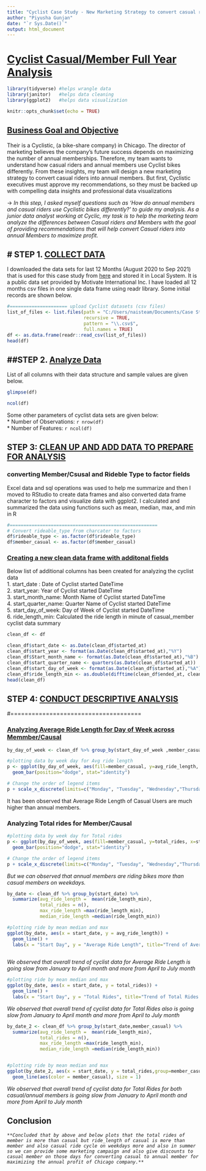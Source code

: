 ---
title: "Cyclist Case Study - New Marketing Strategy to convert casual riders into annual members"
author: "Piyusha Gunjan"
date: "`r Sys.Date()`"
output: html_document
---

# [Cyclist Casual/Member Full Year Analysis]{.underline}

```{r,echo=FALSE}
library(tidyverse) #helps wrangle data
library(janitor)   #helps data cleaning
library(ggplot2)   #helps data visualization
```

```{r setup, include=FALSE,cache = FALSE}
knitr::opts_chunk$set(echo = TRUE)
```

## [Business Goal and Objective]{.underline}

Their is a Cyclistic, (a bike-share company) in Chicago. The director of marketing believes the company's future success depends on maximizing the number of annual memberships. Therefore, my team wants to understand how casual riders and annual members use Cyclist bikes differently. From these insights, my team will design a new marketing strategy to convert casual riders into annual members. But first, Cyclistic executives must approve my recommendations, so they must be backed up with compelling data insights and professional data visualizations

-\> *In this step, I asked myself questions such as 'How do annual members and casual riders use Cyclistic bikes differently?' to guide my analysis. As a junior data analyst working at Cyclic, my task is to help the marketing team analyze the differences between Casual riders and Members with the goal of providing recommendations that will help convert Casual riders into annual Members to maximize profit.*

## \# STEP 1. [COLLECT DATA]{.underline}

I downloaded the data sets for last 12 Months (August 2020 to Sep 2021) that is used for this case study from [here](https://divvy-tripdata.s3.amazonaws.com/index.html) and stored it in Local System. It is a public data set provided by Motivate International Inc. I have loaded all 12 months csv files in one single data frame using readr library. Some initial records are shown below.

```{r, echo=FALSE,include=FALSE}
#===================== upload Cyclist datasets (csv files)
list_of_files <- list.files(path = "C:/Users/naisteam/Documents/Case Study 1/data",
                            recursive = TRUE,
                            pattern = "\\.csv$",
                            full.names = TRUE)
df <- as.data.frame(readr::read_csv(list_of_files))
head(df)

```

## ##STEP 2. [Analyze Data]{.underline}

List of all columns with their data structure and sample values are given below.

```{r}
glimpse(df)
```

```{r}
ncol(df)
```

Some other parameters of cyclist data sets are given below:\
\* Number of Observations: `r nrow(df)`\
\* Number of Features: `r ncol(df)`

## STEP 3: [CLEAN UP AND ADD DATA TO PREPARE FOR ANALYSIS]{.underline}

### converting Member/Csusal and Rideble Type to factor fields

Excel data and sql operations was used to help me summarize and then I moved to RStudio to create data frames and also converted data frame character to factors and visualize data with ggplot2. I calculated and summarized the data using functions such as mean, median, max, and min in R

```{r,include=FALSE,echo=FALSE}
#======================================================
# Convert rideable_type from charcater to factors
df$rideable_type <- as.factor(df$rideable_type)
df$member_casual <- as.factor(df$member_casual)

```

### [Creating a new clean data frame with additonal fields]{.underline}

Below list of additional columns has been created for analyzing the cyclist data\
1. start_date : Date of Cyclist started DateTime\
2. start_year: Year of Cyclist started DateTime\
3. start_month_name: Month Name of Cyclist started DateTime\
4. start_quarter_name: Quarter Name of Cyclist started DateTime\
5. start_day_of_week: Day of Week of Cyclist started DateTime\
6. ride_length_min: Calculated the ride length in minute of casual_member cyclist data summary

```{r,include=FALSE,echo=FALSE}
clean_df <- df 

clean_df$start_date <- as.Date(clean_df$started_at)
clean_df$start_year <- format(as.Date(clean_df$started_at),"%Y")
clean_df$Start_month_name <- format(as.Date(clean_df$started_at),"%B")
clean_df$start_quarter_name <- quarters(as.Date(clean_df$started_at))
clean_df$start_day_of_week <- format(as.Date(clean_df$started_at),"%A")
clean_df$ride_length_min <- as.double(difftime(clean_df$ended_at, clean_df$started_at, units = "mins"))
head(clean_df)
```

## STEP 4: [CONDUCT DESCRIPTIVE ANALYSIS]{.underline}

#=====================================

### [Analyzing Average Ride Length for Day of Week across Memmber/Causal]{.underline}

```{r, echo=FALSE,include=FALSE}
by_day_of_week <- clean_df %>% group_by(start_day_of_week ,member_casual) %>% summarize (avg_ride_length =  mean(ride_length_min),total_rides = n())
```

```{r}
#plotting data by week day for Avg ride length
p <- ggplot(by_day_of_week, aes(fill=member_casual, y=avg_ride_length, x=start_day_of_week)) + 
  geom_bar(position="dodge", stat="identity")

# Change the order of legend items
p + scale_x_discrete(limits=c("Monday", "Tuesday", "Wednesday","Thursday","Friday","Saturday","Sunday")) + scale_fill_discrete(name = "Member/Casual", labels = c("Casual", "Member")) + labs(x = 'Day of Week', y = 'Average Ride Lenghth', title="Cyclist Data : Casual vs.Member",subtitle="Start day of week")

```

It has been observed that Average Ride Length of Casual Users are much higher than annual members.

### Analyzing Total rides for Member/Causal

```{r}
#plotting data by week day for Total rides
p <- ggplot(by_day_of_week, aes(fill=member_casual, y=total_rides, x=start_day_of_week)) + 
  geom_bar(position="dodge", stat="identity")

# Change the order of legend items
p + scale_x_discrete(limits=c("Monday", "Tuesday", "Wednesday","Thursday","Friday","Saturday","Sunday")) + scale_fill_discrete(name = "Member/Casual", labels = c("Casual", "Member")) + labs(x = 'Day of Week', y = 'Total Rides', title="Cyclist Data : Casual vs Member",subtitle="Total Rides across Start day of Week")
```

*But we can observed that annual members are riding bikes more than casual members on weekdays.*

```{r, echo=FALSE}
by_date <- clean_df %>% group_by(start_date) %>%
  summarize(avg_ride_length =  mean(ride_length_min),
            total_rides = n(),
            max_ride_length =max(ride_length_min),
            median_ride_length =median(ride_length_min))
```

``` {r`}
#plotting ride by mean median and max
ggplot(by_date, aes(x = start_date, y = avg_ride_length)) +
  geom_line() +
  labs(x = "Start Day", y = "Average Ride Length", title="Trend of Average Ride Length",subtitle="Line Chart")
  
```

*We observed that overall trend of cyclist data for Average Ride Length is going slow from January to April month and more from April to July month*

```{r}
#plotting ride by mean median and max
ggplot(by_date, aes(x = start_date, y = total_rides)) +
  geom_line() +
  labs(x = "Start Day", y = "Total Rides", title="Trend of Total Rides over time",subtitle="Line Chart")

```

*We observed that overall trend of cyclist data for Total Rides also is going slow from January to April month and more from April to July month*

```{r}
by_date_2 <- clean_df %>% group_by(start_date,member_casual) %>%
  summarize(avg_ride_length =  mean(ride_length_min),
            total_rides = n(),
            max_ride_length =max(ride_length_min),
            median_ride_length =median(ride_length_min))


#plotting ride by mean median and max
ggplot(by_date_2, aes(x = start_date, y = total_rides,group=member_casual)) +
  geom_line(aes(color = member_casual), size = 1)

```

*We observed that overall trend of cyclist data for Total Rides for both casual/annual members is going slow from January to April month and more from April to July month*

## Conclusion

*`**Concluded that by above and below plots that the total rides of member is more than casual but ride_length of casual is more than member and also casual ride cycle on weekdays more and also in summer so we can provide some marketing campaign and also give discounts to casual member on those days for converting casual to annual member for maximizing the annual profit of Chicago company.**`*

